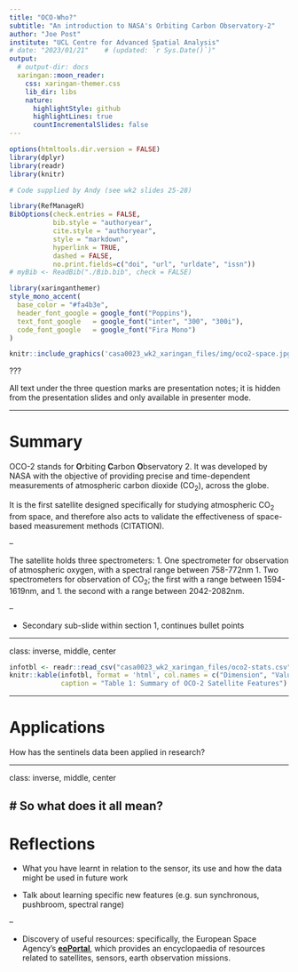 ```yaml
---
title: "OCO-Who?"
subtitle: "An introduction to NASA's Orbiting Carbon Observatory-2"
author: "Joe Post"
institute: "UCL Centre for Advanced Spatial Analysis"
# date: "2023/01/21"    # (updated: `r Sys.Date()`)"
output:
  # output-dir: docs
  xaringan::moon_reader:
    css: xaringan-themer.css
    lib_dir: libs
    nature:
      highlightStyle: github
      highlightLines: true
      countIncrementalSlides: false
---
```


```r
options(htmltools.dir.version = FALSE)
library(dplyr)
library(readr)
library(knitr)
```

```r

# Code supplied by Andy (see wk2 slides 25-28)

library(RefManageR)
BibOptions(check.entries = FALSE,
           bib.style = "authoryear",
           cite.style = "authoryear",
           style = "markdown",
           hyperlink = TRUE,
           dashed = FALSE,
           no.print.fields=c("doi", "url", "urldate", "issn"))
# myBib <- ReadBib("./Bib.bib", check = FALSE)

```

```r
library(xaringanthemer)
style_mono_accent(
  base_color = "#fa4b3e",
  header_font_google = google_font("Poppins"),
  text_font_google   = google_font("inter", "300", "300i"),
  code_font_google   = google_font("Fira Mono")
)
```

```r
knitr::include_graphics('casa0023_wk2_xaringan_files/img/oco2-space.jpg')
```

???

All text under the three question marks are presentation notes; it is hidden from the presentation slides and only available in presenter mode.


---

# Summary

OCO-2 stands for **O**rbiting **C**arbon **O**bservatory 2. It was developed by NASA with the objective of providing precise and time-dependent measurements of atmospheric carbon dioxide (CO<sub>2</sub>), across the globe. 

It is the first satellite designed specifically for studying atmospheric CO<sub>2</sub> from space, and therefore also acts to validate the effectiveness of space-based measurement methods (CITATION). 

--

The satellite holds three spectrometers:
1.    One spectrometer for observation of atmospheric oxygen, with a spectral range between 758-772nm
1.    Two spectrometers for observation of CO<sub>2</sub>; the first with a range between 1594-1619nm, and
1.    the second with a range between 2042-2082nm.

--

-   Secondary sub-slide within section 1, continues bullet points


---

class: inverse, middle, center

```r

infotbl <- readr::read_csv("casa0023_wk2_xaringan_files/oco2-stats.csv")
knitr::kable(infotbl, format = 'html', col.names = c("Dimension", "Value"),
             caption = "Table 1: Summary of OCO-2 Satellite Features")
```


---

# Applications

How has the sentinels data been applied in research?

---

class: inverse, middle, center

# So what does it all mean?
---

# Reflections

-   What you have learnt in relation to the sensor, its use and how the data might be used in future work

-   Talk about learning specific new features (e.g. sun synchronous, pushbroom, spectral range)

--

-   Discovery of useful resources: specifically, the European Space Agency's [**eoPortal**](eoportal.org), which provides an encyclopaedia of resources related to satellites, sensors, earth observation missions. 

